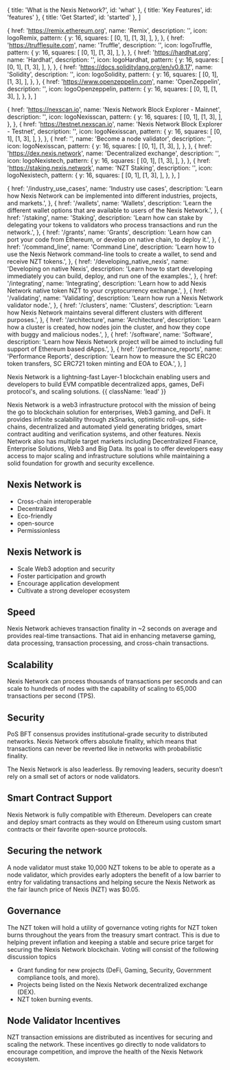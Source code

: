 

  { title: 'What is the Nexis Network?', id: 'what' },
  { title: 'Key Features', id: 'features' },
  { title: 'Get Started', id: 'started' },
]

  {
    href: 'https://remix.ethereum.org',
    name: 'Remix',
    description: '',
    icon: logoRemix,
    pattern: {
      y: 16,
      squares: [
        [0, 1],
        [1, 3],
      ],
    },
  },
  {
    href: 'https://trufflesuite.com',
    name: 'Truffle',
    description: '',
    icon: logoTruffle,
    pattern: {
      y: 16,
      squares: [
        [0, 1],
        [1, 3],
      ],
    },
  },
  {
    href: 'https://hardhat.org',
    name: 'Hardhat',
    description: '',
    icon: logoHardhat,
    pattern: {
      y: 16,
      squares: [
        [0, 1],
        [1, 3],
      ],
    },
  },
  {
    href: 'https://docs.soliditylang.org/en/v0.8.17',
    name: 'Solidity',
    description: '',
    icon: logoSolidity,
    pattern: {
      y: 16,
      squares: [
        [0, 1],
        [1, 3],
      ],
    },
  },
  {
    href: 'https://www.openzeppelin.com',
    name: 'OpenZeppelin',
    description: '',
    icon: logoOpenzeppelin,
    pattern: {
      y: 16,
      squares: [
        [0, 1],
        [1, 3],
      ],
    },
  },
]

  {
    href: 'https://nexscan.io',
    name: 'Nexis Network Block Explorer - Mainnet',
    description: '',
    icon: logoNexisscan,
    pattern: {
      y: 16,
      squares: [
        [0, 1],
        [1, 3],
      ],
    },
  },
  {
    href: 'https://testnet.nexscan.io',
    name: 'Nexis Network Block Explorer - Testnet',
    description: '',
    icon: logoNexisscan,
    pattern: {
      y: 16,
      squares: [
        [0, 1],
        [1, 3],
      ],
    },
  },
  {
    href: '',
    name: 'Become a node validator',
    description: '',
    icon: logoNexisscan,
    pattern: {
      y: 16,
      squares: [
        [0, 1],
        [1, 3],
      ],
    },
  },
  {
    href: 'https://dex.nexis.network',
    name: 'Decentralized exchange',
    description: '',
    icon: logoNexistech,
    pattern: {
      y: 16,
      squares: [
        [0, 1],
        [1, 3],
      ],
    },
  },
  {
    href: 'https://staking.nexis.network',
    name: 'NZT Staking',
    description: '',
    icon: logoNexistech,
    pattern: {
      y: 16,
      squares: [
        [0, 1],
        [1, 3],
      ],
    },
  },
]

  {
    href: '/industry_use_cases',
    name: 'Industry use cases',
    description:
      'Learn how Nexis Network can be implemented into different industries, projects, and markets.',
  },
  {
    href: '/wallets',
    name: 'Wallets',
    description:
      'Learn the different wallet options that are available to users of the Nexis Network.',
  },
  {
    href: '/staking',
    name: 'Staking',
    description:
      'Learn how can stake by delegating your tokens to validators who process transactions and run the network.',
  },
  {
    href: '/grants',
    name: 'Grants',
    description:
      'Learn how can port your code from Ethereum, or develop on native chain, to deploy it.',
  },
  {
    href: '/command_line',
    name: 'Command Line',
    description:
      'Learn how to use the Nexis Network command-line tools to create a wallet, to send and receive NZT tokens.',
  },
  {
    href: '/developing_native_nexis',
    name: 'Developing on native Nexis',
    description:
      'Learn how to start developing immediately you can build, deploy, and run one of the examples.',
  },
  {
    href: '/integrating',
    name: 'Integrating',
    description:
      'Learn how to add Nexis Network native token NZT to your cryptocurrency exchange.',
  },
  {
    href: '/validating',
    name: 'Validating',
    description: 'Learn how run a Nexis Network validator node.',
  },
  {
    href: '/clusters',
    name: 'Clusters',
    description:
      'Learn how Nexis Network maintains several different clusters with different purposes.',
  },
  {
    href: '/architecture',
    name: 'Architecture',
    description:
      'Learn how a cluster is created, how nodes join the cluster, and how they cope with buggy and malicious nodes.',
  },
  {
    href: '/software',
    name: 'Software',
    description:
      'Learn how Nexis Network project will be aimed to including full support of Ethereum based dApps.',
  },
  {
    href: '/performance_reports',
    name: 'Performance Reports',
    description:
      'Learn how to measure the SC ERC20 token transfers, SC ERC721 token minting and EOA to EOA.',
  },
]

<HeroPattern />

<GuidesOther id="introduction" title="Introduction" level={1} isShow={false} />

Nexis Network is a lightning-fast Layer-1 blockchain enabling users and developers to build EVM compatible decentralized apps, games, DeFi protocol's, and scaling solutions. {{ className: 'lead' }}

<GuidesOther
  id="what"
  title="What is the Nexis Network?"
  level={2}
  isShow={false}
/>

Nexis Network is a web3 infrastructure protocol with the mission of being the go to
blockchain solution for enterprises, Web3 gaming, and DeFi. It provides infinite
scalability through zkSnarks, optimistic roll-ups, side-chains, decentralized and
automated yield generating bridges, smart contract auditing and verification systems,
and other features. Nexis Network also has multiple target markets including Decentralized
Finance, Enterprise Solutions, Web3 and Big Data. Its goal is to offer developers
easy access to major scaling and infrastructure solutions while maintaining a solid
foundation for growth and security excellence.

## Nexis Network is

- Cross-chain interoperable
- Decentralized
- Eco-friendly
- open-source
- Permissionless

## Nexis Network is

- Scale Web3 adoption and security
- Foster participation and growth
- Encourage application development
- Cultivate a strong developer ecosystem

<GuidesOther id="features" title="Key Features" level={2} isShow={false} />

## Speed

Nexis Network achieves transaction finality in ~2 seconds on average and provides real-time transactions. That aid in enhancing metaverse gaming, data processing, transaction processing, and cross-chain transactions.

## Scalability

Nexis Network can process thousands of transactions per seconds and can scale to hundreds of nodes with the capability of scaling to 65,000 transactions per second (TPS).

## Security

PoS BFT consensus provides institutional-grade security to distributed networks. Nexis Network offers absolute finality, which means that transactions can never be reverted like in networks with probabilistic finality.

The Nexis Network is also leaderless. By removing leaders, security doesn’t rely on a small set of actors or node validators.

## Smart Contract Support

Nexis Network is fully compatible with Ethereum. Developers can create and deploy smart contracts as they would on Ethereum using custom smart contracts or their favorite open-source protocols.

<ResourcesOther
  id="tools"
  title="Some supported tools:"
  level={2}
  elements={tools}
  isHeading={true}
/>

## Securing the network

A node validator must stake 10,000 NZT tokens to be able to operate as a node validator, which provides early adopters the benefit of a low barrier to entry for validating transactions and helping secure the Nexis Network as the fair launch price of Nexis (NZT) was $0.05.

## Governance

The NZT token will hold a utility of governance voting rights for NZT token burns throughout the years from the treasury smart contract. This is due to helping prevent inflation and keeping a stable and secure price target for securing the Nexis Network blockchain.
Voting will consist of the following discussion topics

- Grant funding for new projects (DeFi, Gaming, Security, Government compliance tools, and more).
- Projects being listed on the Nexis Network decentralized exchange (DEX).
- NZT token burning events.

## Node Validator Incentives

NZT transaction emissions are distributed as incentives for securing and scaling the network. These incentives go directly to node validators to encourage competition, and improve the health of the Nexis Network ecosystem.

<GuidesOther
  id="guides"
  title="Guides"
  level={2}
  isShow={true}
  elements={guides}
/>

<ResourcesOther
  id="started"
  title="Get Started"
  level={2}
  elements={elements}
  isHeading={true}
/>
